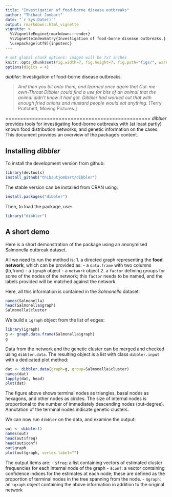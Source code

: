 ```yaml
---
title: "Investigation of food-borne disease outbreaks"
author: "Thibaut Jombart"
date: "`r Sys.Date()`"
output: rmarkdown::html_vignette
vignette: >
  %\VignetteEngine{rmarkdown::render}
  %\VignetteIndexEntry{Investigation of food-borne disease outbreaks.}
  \usepackage[utf8]{inputenc}
---
```



```r
# set global chunk options: images will be 7x7 inches
knitr::opts_chunk$set(fig.width=7, fig.height=7, fig.path="figs/", warning=FALSE)
options(digits = 4)
```
*dibbler*: Investigation of food-borne disease outbreaks.


> *And then you bit onto them, and learned once again that Cut-me-own-Throat Dibbler could find a
>   use for bits of an animal that the animal didn't know it had got. Dibbler had worked out that
>   with enough fried onions and mustard people would eat anything.*
[Terry Pratchett, Moving Pictures.]

=================================================
*dibbler* provides tools for investigating food-borne outbreaks with (at least partly) known food distribution networks, and genetic information on the cases.
This document provides an overview of the package's content.


Installing *dibbler*
-------------
To install the development version from github:
```r
library(devtools)
install_github("thibautjombart/dibbler")
```

The stable version can be installed from CRAN using:
```r
install.packages("dibbler")
```

Then, to load the package, use:
```r
library("dibbler")
```


A short demo
------------------
Here is a short demonstration of the package using an anonymised Salmonella outbreak dataset.

All we need to run the method is:
1. a directed graph representing the **food network**, which can be provided as:
  - a `data.frame` with two columns (to,from)
  - a `igraph` object
  - a `network` object
2. a `factor` defining groups for some of the nodes of the network; this `factor` needs to be named, and the labels provided will be matched against the network.

Here, all this information is contained in the *Salmonella* dataset:
```r
names(Salmonella)
head(Salmonella$graph)
Salmonella$cluster
```

We build a `igraph` object from the list of edges:
```r
library(igraph)
g <- graph.data.frame(Salmonella$graph)
g
```

Data from the network and the genetic cluster can be merged and checked using `dibbler.data`.
The resulting object is a list with class `dibbler.input` with a dedicated plot method:
```r
dat <- dibbler.data(graph=g, group=Salmonella$cluster)
names(dat)
lapply(dat, head)
plot(dat)
```
The figure above shows terminal nodes as triangles, basal nodes as hexagons, and other nodes as circles.
The size of internal nodes is proportional to the number of immediately descending nodes (out-degree).
Annotation of the terminal nodes indicate genetic clusters.


We can now run `dibbler` on the data, and examine the output:
```r
out <- dibbler()
names(out)
head(out$freq)
head(out$conf)
out$graph
plot(out$graph, vertex.label="")
```

The output items are:
- `$freq`: a list containing vectors of estimated cluster frequencies for each internal node of the graph
- `$conf`: a vector containing confidence indices for the estimates at each node; these are defined as the proportion of terminal nodes in the tree spanning from the node.
- `$graph`: an `igraph` object containing the above information in addition to the original network



